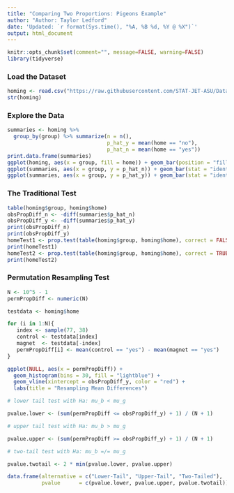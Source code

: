 ```yaml
---
title: "Comparing Two Proportions: Pigeons Example"
author: "Author: Taylor Ledford"
date: 'Updated: `r format(Sys.time(), "%A, %B %d, %Y @ %X")`'
output: html_document
---
```


```r
knitr::opts_chunk$set(comment="", message=FALSE, warning=FALSE)
library(tidyverse)
```


### Load the Dataset

```r
homing <- read.csv("https://raw.githubusercontent.com/STAT-JET-ASU/Datasets/master/Instructor/homingpigeons.csv")
str(homing)
```


### Explore the Data

```r
summaries <- homing %>% 
  group_by(group) %>% summarize(n = n(), 
                                p_hat_y = mean(home == "no"), 
                                p_hat_n = mean(home == "yes"))
print.data.frame(summaries)
ggplot(homing, aes(x = group, fill = home)) + geom_bar(position = "fill") + ylab("proportion")
ggplot(summaries, aes(x = group, y = p_hat_n)) + geom_bar(stat = "identity") + ggtitle("Proportion of No")
ggplot(summaries, aes(x = group, y = p_hat_y)) + geom_bar(stat = "identity") + ggtitle("Proportion of Yes")
```


### The Traditional Test

```r
table(homing$group, homing$home)
obsPropDiff_n <- -diff(summaries$p_hat_n)
obsPropDiff_y <- -diff(summaries$p_hat_y)
print(obsPropDiff_n)
print(obsPropDiff_y)
homeTest1 <- prop.test(table(homing$group, homing$home), correct = FALSE)
print(homeTest1)
homeTest2 <- prop.test(table(homing$group, homing$home), correct = TRUE)
print(homeTest2)
```


### Permutation Resampling Test

```r
N <- 10^5 - 1
permPropDiff <- numeric(N)

testdata <- homing$home

for (i in 1:N){
   index <- sample(77, 38)
   control <- testdata[index]
   magnet  <- testdata[-index]
   permPropDiff[i] <- mean(control == "yes") - mean(magnet == "yes")
}

ggplot(NULL, aes(x = permPropDiff)) + 
  geom_histogram(bins = 30, fill = "lightblue") + 
  geom_vline(xintercept = obsPropDiff_y, color = "red") +
  labs(title = "Resampling Mean Differences")

# lower tail test with Ha: mu_b < mu_g

pvalue.lower <- (sum(permPropDiff <= obsPropDiff_y) + 1) / (N + 1)

# upper tail test with Ha: mu_b > mu_g

pvalue.upper <- (sum(permPropDiff >= obsPropDiff_y) + 1) / (N + 1)

# two-tail test with Ha: mu_b =/= mu_g

pvalue.twotail <- 2 * min(pvalue.lower, pvalue.upper)

data.frame(alternative = c("Lower-Tail", "Upper-Tail", "Two-Tailed"),
           pvalue      = c(pvalue.lower, pvalue.upper, pvalue.twotail))
```
